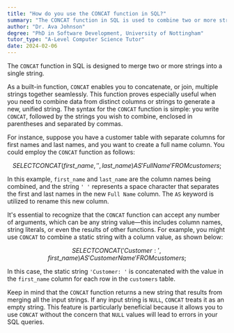 ```yaml
---
title: "How do you use the CONCAT function in SQL?"
summary: "The CONCAT function in SQL is used to combine two or more strings into one string."
author: "Dr. Ava Johnson"
degree: "PhD in Software Development, University of Nottingham"
tutor_type: "A-Level Computer Science Tutor"
date: 2024-02-06
---
```


The `CONCAT` function in SQL is designed to merge two or more strings into a single string.

As a built-in function, `CONCAT` enables you to concatenate, or join, multiple strings together seamlessly. This function proves especially useful when you need to combine data from distinct columns or strings to generate a new, unified string. The syntax for the `CONCAT` function is simple: you write `CONCAT`, followed by the strings you wish to combine, enclosed in parentheses and separated by commas.

For instance, suppose you have a customer table with separate columns for first names and last names, and you want to create a full name column. You could employ the `CONCAT` function as follows:

$$
SELECT CONCAT(first\_name, ' ', last\_name) AS 'Full Name'
FROM customers;
$$

In this example, `first_name` and `last_name` are the column names being combined, and the string `' '` represents a space character that separates the first and last names in the new `Full Name` column. The `AS` keyword is utilized to rename this new column.

It's essential to recognize that the `CONCAT` function can accept any number of arguments, which can be any string value—this includes column names, string literals, or even the results of other functions. For example, you might use `CONCAT` to combine a static string with a column value, as shown below:

$$
SELECT CONCAT('Customer: ', first\_name) AS 'Customer Name'
FROM customers;
$$

In this case, the static string `'Customer: '` is concatenated with the value in the `first_name` column for each row in the `customers` table.

Keep in mind that the `CONCAT` function returns a new string that results from merging all the input strings. If any input string is `NULL`, `CONCAT` treats it as an empty string. This feature is particularly beneficial because it allows you to use `CONCAT` without the concern that `NULL` values will lead to errors in your SQL queries.
    